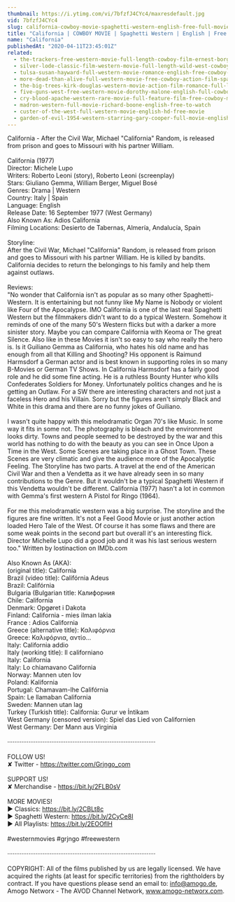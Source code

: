 ```yaml
---
thumbnail: https://i.ytimg.com/vi/7bfzfJ4CYc4/maxresdefault.jpg
vid: 7bfzfJ4CYc4
slug: california-cowboy-movie-spaghetti-western-english-free-full-movie-youtube-movies
title: "California | COWBOY MOVIE | Spaghetti Western | English | Free Full Movie | YouTube Movies"
name: "California"
publishedAt: "2020-04-11T23:45:01Z"
related:
  - the-trackers-free-western-movie-full-length-cowboy-film-ernest-borgnine-free-movies
  - silver-lode-classic-film-western-movie-full-length-wild-west-cowboy-movies-free-film
  - tulsa-susan-hayward-full-western-movie-romance-english-free-cowboy-movie
  - more-dead-than-alive-full-western-movie-free-cowboy-action-film-spaghetti-western-wild-west
  - the-big-trees-kirk-douglas-western-movie-action-film-romance-full-length-movie
  - five-guns-west-free-western-movie-dorothy-malone-english-full-cowboy-film-full-movie
  - cry-blood-apache-western-rare-movie-full-feature-film-free-cowboy-movie
  - madron-western-full-movie-richard-boone-english-free-to-watch
  - custer-of-the-west-full-western-movie-english-hd-free-movie
  - garden-of-evil-1954-western-starring-gary-cooper-full-movie-english-full-free-western-movies
---
```


California - After the Civil War, Michael "California" Random, is released from prison and goes to Missouri with his partner William.<br />
<br />
California (1977)<br />
Director: Michele Lupo<br />
Writers: Roberto Leoni (story), Roberto Leoni (screenplay) <br />
Stars: Giuliano Gemma, William Berger, Miguel Bosé <br />
Genres: Drama | Western <br />
Country: Italy | Spain<br />
Language: English<br />
Release Date: 16 September 1977 (West Germany)<br />
Also Known As: Adios California <br />
Filming Locations: Desierto de Tabernas, Almería, Andalucía, Spain<br />
<br />
Storyline: <br />
After the Civil War, Michael "California" Random, is released from prison and goes to Missouri with his partner William. He is killed by bandits. California decides to return the belongings to his family and help them against outlaws.<br />
<br />
Reviews:<br />
"No wonder that California isn't as popular as so many other Spaghetti-Western. It is entertaining but not funny like My Name is Nobody or violent like Four of the Apocalypse. IMO California is one of the last real Spaghetti Western but the filmmakers didn't want to do a typical Western. Somehow it reminds of one of the many 50's Western flicks but with a darker a more sinister story. Maybe you can compare California with Keoma or The great Silence. Also like in these Movies it isn't so easy to say who really the hero is. Is it Guiliano Gemma as California, who hates his old name and has enough from all that Killing and Shooting? His opponent is Raimund Harmsdorf a German actor and is best known in supporting roles in so many B-Movies or German TV Shows. In California Harmsdorf has a fairly good role and he did some fine acting. He is a ruthless Bounty Hunter who kills Confederates Soldiers for Money. Unfortunately politics changes and he is getting an Outlaw. For a SW there are interesting characters and not just a faceless Hero and his Villain. Sorry but the figures aren't simply Black and White in this drama and there are no funny jokes of Guiliano.<br />
<br />
I wasn't quite happy with this melodramatic Organ 70's like Music. In some way it fits in some not. The photography is bleach and the environment looks dirty. Towns and people seemed to be destroyed by the war and this world has nothing to do with the beauty as you can see in Once Upon a Time in the West. Some Scenes are taking place in a Ghost Town. These Scenes are very climatic and give the audience more of the Apocalyptic Feeling. The Storyline has two parts. A travel at the end of the American Civil War and then a Vendetta as it we have already seen in so many contributions to the Genre. But it wouldn't be a typical Spaghetti Western if this Vendetta wouldn't be different. California (1977) hasn't a lot in common with Gemma's first western A Pistol for Ringo (1964).<br />
<br />
For me this melodramatic western was a big surprise. The storyline and the figures are fine written. It's not a Feel Good Movie or just another action loaded Hero Tale of the West. Of course it has some flaws and there are some weak points in the second part but overall it's an interesting flick. Director Michelle Lupo did a good job and it was his last serious western too." Written by lostinaction on IMDb.com<br />
<br />
Also Known As (AKA):<br />
(original title): California<br />
Brazil (video title): Califórnia Adeus<br />
Brazil: Califórnia<br />
Bulgaria (Bulgarian title: Калифорния<br />
Chile: California<br />
Denmark: Opgøret i Dakota<br />
Finland: California - mies ilman lakia<br />
France : Adios California<br />
Greece (alternative title): Καλιφόρνια<br />
Greece: Καλιφόρνια, αντίο...<br />
Italy: California addio<br />
Italy (working title): Il californiano<br />
Italy: California<br />
Italy: Lo chiamavano California<br />
Norway: Mannen uten lov<br />
Poland: Kalifornia<br />
Portugal: Chamavam-lhe Califórnia<br />
Spain: Le llamaban California<br />
Sweden: Mannen utan lag<br />
Turkey (Turkish title): California: Gurur ve İntikam<br />
West Germany (censored version): Spiel das Lied von Californien<br />
West Germany: Der Mann aus Virginia<br />
<br />
····················································································<br />
<br />
FOLLOW US!<br />
✘ Twitter - https://twitter.com/Grjngo_com<br />
<br />
SUPPORT US!<br />
✘ Merchandise - https://bit.ly/2FLB0sV<br />
<br />
MORE MOVIES! <br />
► Classics: https://bit.ly/2CBLt8c <br />
► Spaghetti Western: https://bit.ly/2CyCe8I <br />
► All Playlists: https://bit.ly/2EOOfIH <br />
<br />
#westernmovies #grjngo #freewestern<br />
<br />
····················································································<br />
<br />
COPYRIGHT: All of the films published by us are legally licensed. We have acquired the rights (at least for specific territories) from the rightholders by contract. If you have questions please send an email to: info@amogo.de, Amogo Networx - The AVOD Channel Network, www.amogo-networx.com.
